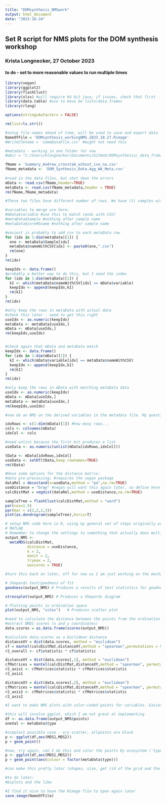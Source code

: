 ```yaml
---
title: "DOMsynthesis_NMSwork"
output: html_document
date: "2023-10-24"
---
```

## Set R script for NMS plots for the DOM synthesis workshop
### Krista Longnecker, 27 October 2023
#### to do - set to more reasonable values to run multiple times


```r
library(vegan)
library(ggplot2)
library(flashClust) 
library(xlsx) #will require 64 bit java, if issues, check that first
library(data.table) #use to move bw lists/data.frames 
library(rlang)

options(stringsAsFactors = FALSE)

rm(list=ls.str())
```

```r
#setup file names ahead of time, will be used to save and export data
NameOfFile = 'DOMsynthesis_workingNMS.2023.10.27.Rimage'
#WriteCSVname = 'someDataFile.csv' #might not need this

```


```r
#metadata - working in one folder for now
#wDir = "C:/Users/klongnecker/Documents/GitHub/DOMsynthesis/_data_from/"

fName = 'Summary_Andrew_crosstab_wihout_iso_na.csv'
fName_metadata <- 'DOM_Synthesis_Data.Agg_WA_Meta.csv'
  
#read in the data files, but shut down the errors
mData <- read.csv(fName,header=TRUE)
metaData <- read.csv(fName_metadata,header = TRUE)
rm(fName,fName_metadata)

#These two files have different number of rows. We have (1) samples with no metadata and (2) metadata with no samples. First find the places that do not match and then remove the rows with no metaData as they will not be helpful for my purposes; sadly this involves more steps 

#variables to merge are here:
#mData$variable #use this to match (ends with CSV)
#metaData$Sample #nothing after sample name
#metaData$coreMSname #nothing after sample name

#easiest is probably to add csv to each metaData row
for (idx in 1:dim(metaData)[1]) {
  one <- metaData$Sample[idx]
  metaData$nameWithCSV[idx] <- paste0(one,".csv")
  rm(one)
}
rm(idx)

keepIdx <- data.frame()
#probably a better way to do this, but I need the index
for (idx in 1:dim(metaData)[1]) {
  kI <- which(metaData$nameWithCSV[idx] == mData$variable)
  keepIdx <- append(keepIdx,kI)
  rm(kI)
}
rm(idx)

#only keep the rows in metaData with actual data
#check this later - need to get this right
useIdx <- as.numeric(keepIdx)
metaData <- metaData[useIdx,]
mData <- mData[useIdx,]
rm(keepIdx,useIdx)


#check again that mData and metaData match
keepIdx <- data.frame()
for (idx in 1:dim(mData)[1]) {
  kI <- which(mData$variable[idx] == metaData$nameWithCSV)
  keepIdx <- append(keepIdx,kI)
  rm(kI)
}
rm(idx)

#only keep the rows in mData with matching metaData data
useIdx <- as.numeric(keepIdx)
mData <- mData[useIdx,]
metaData <- metaData[useIdx,]
rm(keepIdx,useIdx)


```


```r
#now do an NMS on the derived variables in the metadata file. My question is how all the samples sort out based on an oridination on the derived variables (can compare later to the ordination on the features themselves)

idxRows <- c(1:dim(mData)[1]) #how many rows...
cols <- colnames(mData)
idxCol <- cols

#need unlist because the first bit produces a list
useData <- as.numeric(unlist(mData[idxRows,idxCol]))

tData <- mData[idxRows,idxCol]
useData <- setDT(tData,keep.rownames=TRUE)
rm(tData)
```

```r
#Have some options for the distance matrix:
#data pre-processing; #requires the vegan package
dataRel = decostand(x=useData,method = "pa",na.rm=TRUE)
useDistance = "bray" #vegan will want this again later, so define here
calcDistMat = vegdist(dataRel,method = useDistance,na.rm=TRUE) 

sampleTree = flashClust(calcDistMat,method = "ward")
par(cex=1.5)
par(mar = c(2,2,2,3))
plot(as.dendrogram(sampleTree),horiz=T)

```


```r
# setup NMS code here in R, using my general set of steps originally written in
# MATLAB
# Remember to change the settings to something that actually does multiple runs
output_NMS <-
  metaMDS(calcDistMat,
          distance = useDistance,
          k = 2,
          maxit = 2, 
          trymax = 2,
          wascores = TRUE)

```

```r
#turn this back on later, off for now as I am just working on the mechanics of NMS in R

# Shepards test/goodness of fit
goodness(output_NMS) # Produces a results of test statistics for goodness of fit for each point

stressplot(output_NMS) # Produces a Shepards diagram

```

```r

# Plotting points in ordination space
plot(output_NMS, "sites")   # Produces scatter plot 

```


```r
#need to calculate the distance between the points from the ordination itself
#extract NMDS scores (x and y coordinates)
data.scores = as.data.frame(scores(output_NMS))

#calculate data.scores as a Euclidean distance
distanceXY = dist(data.scores, method = "euclidean")
cf = mantel(calcDistMat,distanceXY,method = "spearman",permutations = 9, na.rm = TRUE)
r2_overall <- cf$statistic * cf$statistic

distanceXY = dist(data.scores[,1], method = "euclidean")
cfMatrices = mantel(calcDistMat,distanceXY,method = "spearman", permutations = 9, na.rm = TRUE)
r2_axis1 <- cfMatrices$statistic * cfMatrices$statistic
r2_axis1

distanceXY = dist(data.scores[,2], method = "euclidean")
cfMatrices = mantel(calcDistMat,distanceXY,method = "spearman", permutations = 9, na.rm = TRUE)
r2_axis2 <- cfMatrices$statistic * cfMatrices$statistic
r2_axis2

```

```r
#I want to make NMS plots with color-coded points for variables. Easiest to start will be 'type' as there are only a few types

#this will involve ggplot, which I am not great at implementing
df <- as.data.frame(output_NMS$points)
oneVal <- metaData$type

#simplest possible case - x/y scatter, allpoints are black
p <- ggplot(df,aes(MDS1,MDS2))
p + geom_point()

#now, try again, can I do this and color the points by ecosystem ('type')
p <- ggplot(df,aes(MDS1,MDS2))
p + geom_point(aes(colour = factor(metaData$type)))

#can make this pretty later (shapes, size, get rid of the grid and the like)
```



```r

#to do later: 
#biplots and the like

#I find it nice to have the Rimage file to open again later
save.image(NameOfFile)

```


